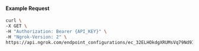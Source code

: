 #### Example Request

```bash
curl \
-X GET \
-H "Authorization: Bearer {API_KEY}" \
-H "Ngrok-Version: 2" \
https://api.ngrok.com/endpoint_configurations/ec_32ELHOkdgXRUMsVq79Nd9IXlgqk/mutual_tls
```
